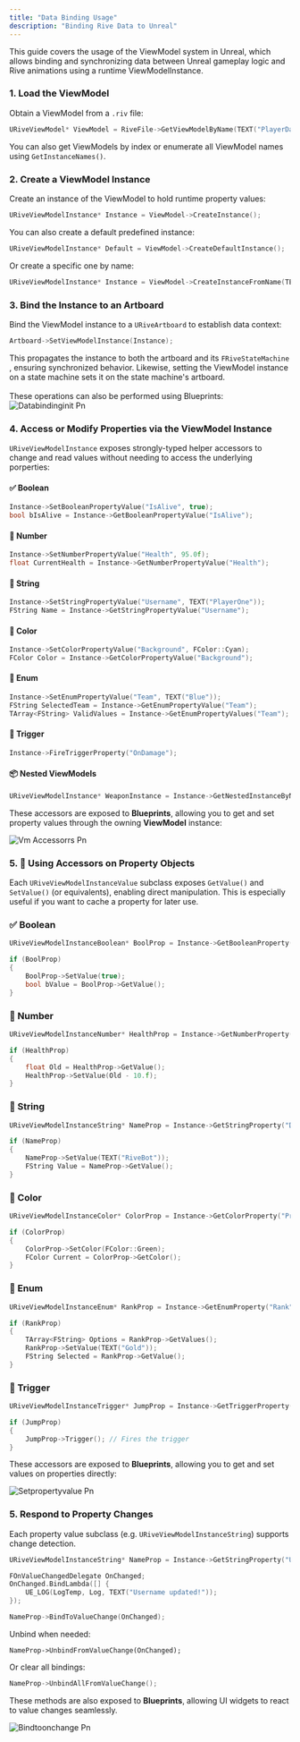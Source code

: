 ```yaml
---
title: "Data Binding Usage"
description: "Binding Rive Data to Unreal"
---
```



This guide covers the usage of the ViewModel system in Unreal, which allows binding and synchronizing data between Unreal gameplay logic and Rive animations using a runtime ViewModelInstance.

### 1. **Load the ViewModel**

Obtain a ViewModel from a `.riv` file:

```cpp
URiveViewModel* ViewModel = RiveFile->GetViewModelByName(TEXT("PlayerData"));
```

You can also get ViewModels by index or enumerate all ViewModel names using `GetInstanceNames()`.

### 2. **Create a ViewModel Instance**

Create an instance of the ViewModel to hold runtime property values:

```cpp
URiveViewModelInstance* Instance = ViewModel->CreateInstance();
```

You can also create a default predefined instance:

```cpp
URiveViewModelInstance* Default = ViewModel->CreateDefaultInstance();
```

Or create a specific one by name:

```cpp
URiveViewModelInstance* Instance = ViewModel->CreateInstanceFromName(TEXT("MyInstance"));
```

### 3. **Bind the Instance to an Artboard**

Bind the ViewModel instance to a `URiveArtboard` to establish data context:

```cpp
Artboard->SetViewModelInstance(Instance);
```

This propagates the instance to both the artboard and its `FRiveStateMachine` , ensuring synchronized behavior. Likewise, setting the ViewModel instance on a state machine sets it on the state machine's artboard.\
\
These operations can also be performed using Blueprints:\
![Databindinginit Pn](/images/unreal/databindinginit.png)

### 4. **Access or Modify Properties via the ViewModel Instance**

`URiveViewModelInstance`  exposes strongly-typed helper accessors to change and read values without needing to access the underlying porperties:

#### ✅ Boolean

```cpp
Instance->SetBooleanPropertyValue("IsAlive", true);
bool bIsAlive = Instance->GetBooleanPropertyValue("IsAlive");
```

#### 🔢 Number

```cpp
Instance->SetNumberPropertyValue("Health", 95.0f);
float CurrentHealth = Instance->GetNumberPropertyValue("Health");
```

#### 📝 String

```cpp
Instance->SetStringPropertyValue("Username", TEXT("PlayerOne"));
FString Name = Instance->GetStringPropertyValue("Username");
```

#### 🎨 Color

```cpp
Instance->SetColorPropertyValue("Background", FColor::Cyan);
FColor Color = Instance->GetColorPropertyValue("Background");
```

#### 🧩 Enum

```cpp
Instance->SetEnumPropertyValue("Team", TEXT("Blue"));
FString SelectedTeam = Instance->GetEnumPropertyValue("Team");
TArray<FString> ValidValues = Instance->GetEnumPropertyValues("Team");
```

#### 🚀 Trigger

```cpp
Instance->FireTriggerProperty("OnDamage");
```

#### 📦 Nested ViewModels

```cpp
URiveViewModelInstance* WeaponInstance = Instance->GetNestedInstanceByName("Weapon");
```

These accessors are exposed to **Blueprints**, allowing you to get and set property values through the owning **ViewModel** instance:

![Vm Accessorrs Pn](/images/unreal/vm_accessorrs.png)

### 5. 🧪 Using Accessors on Property Objects

Each `URiveViewModelInstanceValue` subclass exposes `GetValue()` and `SetValue()` (or equivalents), enabling direct manipulation. This is especially useful if you want to cache a property for later use.

### ✅ Boolean

```cpp
URiveViewModelInstanceBoolean* BoolProp = Instance->GetBooleanProperty("IsReady");

if (BoolProp)
{
    BoolProp->SetValue(true);
    bool bValue = BoolProp->GetValue();
}
```

### 🔢 Number

```cpp
URiveViewModelInstanceNumber* HealthProp = Instance->GetNumberProperty("Health");

if (HealthProp)
{
    float Old = HealthProp->GetValue();
    HealthProp->SetValue(Old - 10.f);
}
```

### 📝 String

```cpp
URiveViewModelInstanceString* NameProp = Instance->GetStringProperty("DisplayName");

if (NameProp)
{
    NameProp->SetValue(TEXT("RiveBot"));
    FString Value = NameProp->GetValue();
}
```

### 🎨 Color

```cpp
URiveViewModelInstanceColor* ColorProp = Instance->GetColorProperty("PrimaryColor");

if (ColorProp)
{
    ColorProp->SetColor(FColor::Green);
    FColor Current = ColorProp->GetColor();
}
```

### 🧩 Enum

```cpp
URiveViewModelInstanceEnum* RankProp = Instance->GetEnumProperty("Rank");

if (RankProp)
{
    TArray<FString> Options = RankProp->GetValues();
    RankProp->SetValue(TEXT("Gold"));
    FString Selected = RankProp->GetValue();
}
```

### 🚀 Trigger

```cpp
URiveViewModelInstanceTrigger* JumpProp = Instance->GetTriggerProperty("Jump");

if (JumpProp)
{
    JumpProp->Trigger(); // Fires the trigger
}
```

These accessors are exposed to **Blueprints**, allowing you to get and set values on properties directly:

![Setpropertyvalue Pn](/images/unreal/setpropertyvalue.png)

### **5. Respond to Property Changes**

Each property value subclass (e.g. `URiveViewModelInstanceString`) supports change detection.

```cpp
URiveViewModelInstanceString* NameProp = Instance->GetStringProperty("Username");

FOnValueChangedDelegate OnChanged;
OnChanged.BindLambda([] {
    UE_LOG(LogTemp, Log, TEXT("Username updated!"));
});

NameProp->BindToValueChange(OnChanged);
```

Unbind when needed:

```
NameProp->UnbindFromValueChange(OnChanged);
```

Or clear all bindings:

```cpp
NameProp->UnbindAllFromValueChange();
```

These methods are also exposed to **Blueprints**, allowing UI widgets to react to value changes seamlessly.

![Bindtoonchange Pn](/images/unreal/bindtoonchange.png)

### 